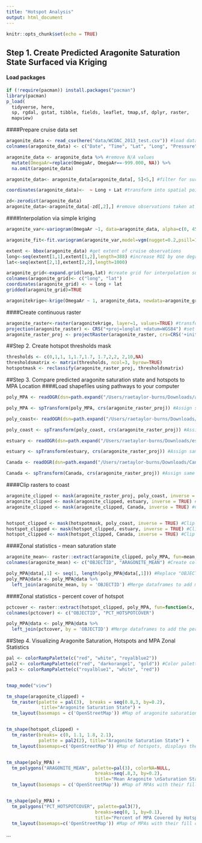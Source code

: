 ```yaml
---
title: "Hotspot Analysis"
output: html_document
---
```


```r
knitr::opts_chunk$set(echo = TRUE)
```

## Step 1. Create Predicted Aragonite Saturation State Surfaced via Kriging
#### Load packages
```r

if (!require(pacman)) install.packages("pacman")
library(pacman)
p_load(
  tidyverse, here, 
  sp, rgdal, gstat, tibble, fields, leaflet, tmap,sf, dplyr, raster, 
  mapview)

```

####Prepare cruise data set
```r

aragonite_data <- read_csv(here("data/WCOAC_2013_test.csv")) #load data
colnames(aragonite_data) <- c("Date", "Time", "Lat", "Long", "Pressure", "OmegaAr") #rename columns in dataframe

aragonite_data <- aragonite_data %>% #remove N/A values
  mutate(OmegaAr=replace(OmegaAr, OmegaAr==-999.000, NA)) %>%
  na.omit(aragonite_data)

aragonite_data<- aragonite_data[aragonite_data[, 5]<5,] #filter for surface observations

coordinates(aragonite_data)<-  ~ Long + Lat #transform into spatial points

zd<-zerodist(aragonite_data)
aragonite_data<-aragonite_data[-zd[,2],] #remove observations taken at same coordinate point

```

####Interpolation via simple kriging
```r

aragonite_var<-variogram(OmegaAr ~1, data=aragonite_data, alpha=c(0, 45, 90, 135))

aragonite_fit<-fit.variogram(aragonite_var,model=vgm(nugget=0.2,psill=1,range=2,model="Exp", anis=c(0, 0.3))) #fit a model to the values based on estimated nugget, sill, and range, and anisotropy

extent <- bbox(aragonite_data) #get extent of cruise observations 
long<-seq(extent[1,1],extent[1,2],length=388) #increase ROI by one degree in each direction
lat<-seq(extent[2,1],extent[2,2],length=1000)

aragonite_grid<-expand.grid(long,lat) #create grid for interpolation surface
colnames(aragonite_grid)<- c("long", "lat")
coordinates(aragonite_grid) <- ~ long + lat
gridded(aragonite_grid)=TRUE

aragonitekrige<-krige(OmegaAr ~ 1, aragonite_data, newdata=aragonite_grid, model=aragonite_fit) #run kriging on interpolation grid, based on best fit model

```

####Create continuous raster
```r

aragonite_raster<-raster(aragonitekrige, layer=1, values=TRUE) #transform krige object to raster
projection(aragonite_raster) <- CRS("+proj=longlat +datum=WGS84") #set CRS 
aragonite_raster_proj <- projectRaster(aragonite_raster, crs=CRS('+init=EPSG:6414'),method="ngb") #re-project to California Teale Albers Equal Area

```

##Step 2. Create hotspot thresholds mask 
```r

thresholds <- c(0,1,1, 1,1.7,1.7, 1.7,2,2, 2,10,NA)
thresholdsmatrix <- matrix(thresholds, ncol=3, byrow=TRUE)
hotspotmask <- reclassify(aragonite_raster_proj, thresholdsmatrix)

```

##Step 3. Compare predicted aragonite saturation state and hotspots to MPA Location
####Load shapefiles using pathways to your computer
```r

poly_MPA <- readOGR(dsn=path.expand("/Users/raetaylor-burns/Downloads/all_mpas_update"), layer="all_mpas_update") #Load MPA shapefile using pathway on personal computer

poly_MPA <- spTransform(poly_MPA, crs(aragonite_raster_proj)) #Assign same CRS as aragonite layer

poly_coast<- readOGR(dsn=path.expand("/Users/raetaylor-burns/Downloads/Export_Output_2"), layer="Export_Output_2") #Load coast shapefile using pathway on personal computer

poly_coast <- spTransform(poly_coast, crs(aragonite_raster_proj)) #Assign same CRS as aragonite layer

estuary <- readOGR(dsn=path.expand("/Users/raetaylor-burns/Downloads/estuaries"), layer="estuaries") #Load estuary shapefile using pathway on personal computer

estuary <- spTransform(estuary, crs(aragonite_raster_proj)) #Assign same CRS as aragonite layer

Canada <- readOGR(dsn=path.expand("/Users/raetaylor-burns/Downloads/Canada"), layer="Canada") #Load Canada shapefile using pathway on personal computer 

Canada <- spTransform(Canada, crs(aragonite_raster_proj)) #Assign same CRS as aragonite layer 
```

####Clip rasters to coast
```r

aragonite_clipped <- mask(aragonite_raster_proj, poly_coast, inverse = TRUE) #Clip continuous raster
aragonite_clipped <- mask(aragonite_clipped, estuary, inverse = TRUE) #Clip raster layer to exclude estuaries
aragonite_clipped <- mask(aragonite_clipped, Canada, inverse = TRUE) #Clip raster layer to Canada layer


hotspot_clipped <- mask(hotspotmask, poly_coast, inverse = TRUE) #Clip hotspot mask to the coast
hostspot_clipped <- mask(hotspot_clipped, estuary, inverse = TRUE) #Clip hotspot layer to exclude estuaries
hotspot_clipped <- mask(hotspot_clipped, Canada, inverse = TRUE) #Clip hotspot layer to Canada layer

```

####Zonal statistics - mean saturation state
```r

aragonite_mean<- raster::extract(aragonite_clipped, poly_MPA, fun=mean, na.rm=TRUE, df=TRUE) #Calculate mean aragonite saturation state of each MPA from continuous aragonite layer and export as dataframe
colnames(aragonite_mean) <- c("OBJECTID", "ARAGONITE_MEAN") #Create column names for new dataframe

poly_MPA@data[,1] <- seq(1, length(poly_MPA@data[,1])) #Replace "OBJECTID" with sequenced list to remove duplicates and change from factor to integer form
poly_MPA@data <- poly_MPA@data %>% 
  left_join(aragonite_mean, by = 'OBJECTID') #Merge dataframes to add mean aragonite saturation state to poly_MPA dataframe

```

####Zonal statistics - percent cover of hotspot
```r

pctcover <- raster::extract(hotspot_clipped, poly_MPA, fun=function(x, ...) length(na.omit(x))/length(x), df=TRUE) #Calculate percentage of total MPA area covered by threshold of concern
colnames(pctcover) <- c("OBJECTID", "PCT_HOTSPOTCOVER")

poly_MPA@data <- poly_MPA@data %>% 
  left_join(pctcover, by = 'OBJECTID') #Merge dataframes to add the percentage of MPA covered by a hotspot to MPA dataframe

```

##Step 4. Visualizing Aragonite Saturation, Hotspots and MPA Zonal Statistics
```r
pal <- colorRampPalette(c("red", "white", "royalblue2")) 
pal2 <- colorRampPalette(c("red", "darkorange1", "gold")) #Color palettes used for maps
pal3 <- colorRampPalette(c("royalblue1", "white", "red")) 


tmap_mode("view")

tm_shape(aragonite_clipped) +
  tm_raster(palette = pal(3),  breaks = seq(0.8,3, by=0.2),
             title="Aragonite Saturation State") + 
  tm_layout(basemaps = c('OpenStreetMap')) #Map of aragonite saturation state layer, showing range of values from 0.8 to 3 by 0.2 increments 


tm_shape(hotspot_clipped) +
  tm_raster(breaks= c(0, 1.1, 1.8, 2.1),
            palette = pal2(2), title="Aragonite Saturation State") +
  tm_layout(basemaps=c('OpenStreetMap')) #Map of hotspots, displays the three thresholds displayed by our group of less than 2, less than 1.7 and less than 1 


tm_shape(poly_MPA) +
  tm_polygons("ARAGONITE_MEAN", palette=pal(3), colorNA=NULL,
                                 breaks=seq(.8,3, by=0.2),
                                 title="Mean Aragonite \nSaturation State") +
  tm_layout(basemaps = c('OpenStreetMap')) #Map of MPAs with their fill corresponding to the mean aragonite saturation state within their boundaries


tm_shape(poly_MPA) +
  tm_polygons("PCT_HOTSPOTCOVER", palette=pal3(7),
                                 breaks=seq(0, 1, by=0.1),
                                 title="Percent of MPA Covered by Hotspot") +
  tm_layout(basemaps=c('OpenStreetMap')) #Map of MPAs with their fill corresponding to the percent of the MPA covered by a hotspot


```


...





